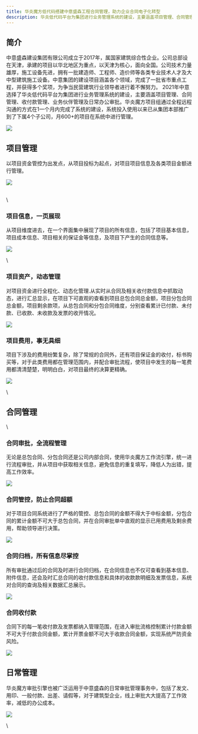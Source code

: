```yaml
---
title: 华炎魔方低代码搭建中意盛森工程合同管理，助力企业合同电子化转型
description: 华炎低代码平台为集团进行业务管理系统的建设，主要涵盖项目管理、合同管理、收付款管理、业务伙伴管理及日常办公审批。
---
```


## 简介

中意盛森建设集团有限公司成立于2017年，属国家建筑综合性企业。公司总部设在天津，承建的项目以华北地区为重点，以天津为核心，面向全国。公司技术力量雄厚，施工设备先进，拥有一批建造师、工程师、造价师等各类专业技术人才及大中型建筑施工设备。中意集团的建设项目涵盖各个领域，完成了一批省市重点工程，并获得多个奖项，为争当民营建筑行业领导者进行着不懈努力。 2021年中意选择了华炎低代码平台为集团进行业务管理系统的建设，主要涵盖项目管理、合同管理、收付款管理、业务伙伴管理及日常办公审批。华炎魔方项目组通过全程远程沟通的方式在1一个月内完成了系统的建设，系统投入使用以来已从集团本部推广到了下属4个子公司，月600+的项目在系统中进行管理。

 ![](https://console.steedos.cn/api/files/images/Rj9J2hgNqMTLvErh9)

## 项目管理

以项目资金管控为出发点，从项目投标为起点，对项目项目信息及各类项目金额进行管理。

 ![](https://console.steedos.cn/api/files/images/82K9QkmoGqeAt4ijK)

\
\
### 项目信息，一页展现

从项目维度进去，在一个界面集中展现了项目的所有信息，包括了项目基本信息，项目成本信息、项目相关的保证金等信息，及项目下产生的合同信息等。

 ![](https://console.steedos.cn/api/files/images/qMxoQKR773wJxd9xw)

\
### 项目资产，动态管理

对项目资金进行全程化、动态化管理.从实时从合同及相关收付款信息中抓取动态，进行汇总显示，在项目下可直观的查看到项目总包合同总金额，项目分包合同总金额，项目剩余款项，从总包合同和分包合同维度，分别查看累计已付款、未付款、已收款、未收款及发票的收开情况。

 ![](https://console.steedos.cn/api/files/images/8fowrgJQk7ve4EJot)

### 项目费用，事无具细

项目下涉及的费用纷繁复杂，除了常规的合同外，还有项目保证金的收付，标书购买等，对于此类费用都在管理范围内，并配合审批流程，使项目中发生的每一笔费用都清清楚楚，明明白白，对项目最终的决算更精确。

 ![](https://console.steedos.cn/api/files/images/Skct7Gu9RMo47EeHg)

\
## 合同管理

\
### 合同审批，全流程管理

无论是总包合同、分包合同还是公司内部合同，使用华炎魔方工作流引擎，统一进行流程审批，并从项目中获取相关信息，避免信息的重复填写，降低人为出错，提高工作效率。

 ![](https://console.steedos.cn/api/files/images/4ZAAFknoGyQMd5Dc4)

### 合同管控，防止合同超额

对于项目合同系统进行了严格的管控、总包合同的金额不得大于中标金额，分包合同的累计金额不可大于总包合同，并在合同审批单中直观的显示已用费用及剩余费用，帮助领导进行决策。

 ![](https://console.steedos.cn/api/files/images/ff94tqYozKCNNZcZq)

### 合同归档，所有信息尽掌控

所有审批通过后的合同及时进行合同归档，在合同信息也不仅可查看到基本信息、附件信息，还会及时汇总合同的收付款信息和具体的收款款明细及发票信息，系统对合同的查询及相关数据汇总展示。

 ![](https://console.steedos.cn/api/files/images/f2PP6HbzE3zYCGi2T)

### 合同收付款

合同下的每一笔收付款及发票都纳入管理范围，在进入审批流格控制累计付款金额不可大于付款合同金额，累计开票金额不可大于收款合同金额，实现系统严防资金风险。 

 ![](https://console.steedos.cn/api/files/images/wYBpmrPoCFEomHeza)

## 日常管理

华炎魔方审批引擎也被广泛运用于中意盛森的日常审批管理事务中，包括了发文、用印、一般付款、出差、请假等，对于建筑型企业，线上审批大大提高了工作效率，减低的办公成本。

 ![](https://console.steedos.cn/api/files/images/8B72FAGEnPDWioNMC)

\
